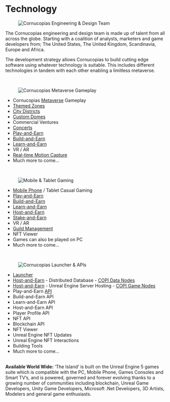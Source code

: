 # Technology  

<figure className="img-center">
  <img src="/images/technology/team-global.avif" alt="Cornucopias Engineering & Design Team" />
</figure>  

The Cornucopias engineering and design team is made up of talent from all across the globe. Starting with a coalition of analysts, marketers and game developers from; The United States, The United Kingdom, Scandinavia, Europe and Africa.  

The development strategy allows Cornucopias to build cutting edge software using whatever technology is suitable. This includes different technologies in tandem with each other enabling a limitless metaverse.  

</br>  

<figure className="img-center">
  <img src="/images/technology/metaverse-gameplay.avif" alt="Cornucopias Metaverse Gameplay" />
</figure>  

- Cornucopias [Metaverse](/game/about-the-game/world) Gameplay  
- [Themed Zones](/game/themed-zones)  
- [City Districts](/game/city-life)  
- [Custom Domes](/game/pc/custom-domes)  
- Commercial Ventures  
- [Concerts](/game/pc/custom-domes/building-gameplay-kits)  
- [Play-and-Earn](/game/about-the-game/play-and-earn)  
- [Build-and-Earn](/game/about-the-game/build-and-earn)  
- [Learn-and-Earn](/game/about-the-game/learn-and-earn)  
- VR / AR  
- [Real-time Motion Capture](/game/pc/custom-domes/motion-capture-custom-avatars)  
- Much more to come...  

</br>  

<figure className="img-center">
  <img src="/images/technology/mobile-tablet.avif" alt="Mobile & Tablet Gaming" />
</figure>  

- [Mobile Phone](/company/technology/game-devices/mobile-phones) / Tablet Casual Gaming  
- [Play-and-Earn](/game/about-the-game/play-and-earn)  
- [Build-and-Earn](/game/about-the-game/build-and-earn)  
- [Learn-and-Earn](/game/about-the-game/learn-and-earn)  
- [Host-and-Earn](/game/about-the-game/host-and-earn)  
- [Stake-and-Earn](/game/about-the-game/stake-and-earn)  
- VR / AR  
- [Guild Management](/game/pc/guilds)  
- NFT Viewer  
- Games can also be played on PC  
- Much more to come...  

</br>  

<figure className="img-center">
  <img src="/images/technology/launcher.avif" alt="Cornucopias Launcher & APIs" />
</figure>  

- [Launcher](/game/launcher)  
- [Host-and-Earn](/game/about-the-game/host-and-earn) - Distributed Database - [COPI Data Nodes](/company/technology/copi-nodes/data-node)  
- [Host-and-Earn](/game/about-the-game/host-and-earn) - Unreal Engine Server Hosting - [COPI Game Nodes](/company/technology/copi-nodes/game-node)  
- Play-and-Earn [API](/company/technology/apis)  
- Build-and-Earn API  
- Learn-and-Earn API  
- Host-and-Earn API  
- Player Profile API  
- NFT API  
- Blockchain API  
- NFT Viewer  
- Unreal Engine NFT Updates  
- Unreal Engine NFT Interactions  
- Building Tools  
- Much more to come...  

</br>  

<div className="note-box success transparent">
  <b>Available World Wide:</b> ‘The Island’ is built on the Unreal Engine 5 games suite which is compatible with the PC, Mobile Phone, Games Consoles and Smart TV’s, and is powered, governed and forever evolving thanks to a growing number of communities including blockchain, Unreal Game Developers, Unity Game Developers, Microsoft .Net Developers, 3D Artists, Modelers and general game enthusiasts.​
</div>
